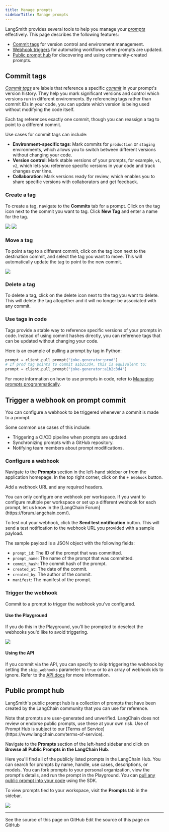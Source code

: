 ```yaml
---
title: Manage prompts
sidebarTitle: Manage prompts
---
```


LangSmith provides several tools to help you manage your [_prompts_](/langsmith/prompt-engineering-concepts) effectively. This page describes the following features:

- [Commit tags](#commit-tags) for version control and environment management.
- [Webhook triggers](#trigger-a-webhook-on-prompt-commit) for automating workflows when prompts are updated.
- [Public prompt hub](#public-prompt-hub) for discovering and using community-created prompts.

## Commit tags

[_Commit tags_](/langsmith/prompt-engineering-concepts#tags) are labels that reference a specific [_commit_](/langsmith/prompt-engineering-concepts#commits) in your prompt's version history. They help you mark significant versions and control which versions run in different environments. By referencing tags rather than commit IDs in your code, you can update which version is being used without modifying the code itself.

Each tag references exactly one commit, though you can reassign a tag to point to a different commit.

Use cases for commit tags can include:

- **Environment-specific tags**: Mark commits for `production` or `staging` environments, which allows you to switch between different versions without changing your code.
- **Version control**: Mark stable versions of your prompts, for example, `v1`, `v2`, which lets you reference specific versions in your code and track changes over time.
- **Collaboration**: Mark versions ready for review, which enables you to share specific versions with collaborators and get feedback.

### Create a tag

To create a tag, navigate to the **Commits** tab for a prompt. Click on the tag icon next to the commit you want to tag. Click **New Tag** and enter a name for the tag.

![](/langsmith/images/commits-tab.png) ![](/langsmith/images/create-new-prompt-tag.png)

### Move a tag

To point a tag to a different commit, click on the tag icon next to the destination commit, and select the tag you want to move. This will automatically update the tag to point to the new commit.

![](/langsmith/images/move-prompt-tag.png)

### Delete a tag

To delete a tag, click on the delete icon next to the tag you want to delete. This will delete the tag altogether and it will no longer be associated with any commit.

### Use tags in code

Tags provide a stable way to reference specific versions of your prompts in code. Instead of using commit hashes directly, you can reference tags that can be updated without changing your code.

Here is an example of pulling a prompt by tag in Python:

```python
prompt = client.pull_prompt("joke-generator:prod")
# If prod tag points to commit a1b2c3d4, this is equivalent to:
prompt = client.pull_prompt("joke-generator:a1b2c3d4")
```

For more information on how to use prompts in code, refer to [Managing prompts programmatically](/langsmith/manage-prompts-programmatically).

## Trigger a webhook on prompt commit

You can configure a webhook to be triggered whenever a commit is made to a prompt.

Some common use cases of this include:

* Triggering a CI/CD pipeline when prompts are updated.
* Synchronizing prompts with a GitHub repository.
* Notifying team members about prompt modifications.

### Configure a webhook

Navigate to the **Prompts** section in the left-hand sidebar or from the application homepage. In the top right corner, click on the `+ Webhook` button.

Add a webhook URL and any required headers.

<Note>
You can only configure one webhook per workspace. If you want to configure multiple per workspace or set up a different webhook for each prompt, let us know in the [LangChain Forum](https://forum.langchain.com/).
</Note>

To test out your webhook, click the **Send test notification** button. This will send a test notification to the webhook URL you provided with a sample payload.

The sample payload is a JSON object with the following fields:

- `prompt_id`: The ID of the prompt that was committed.
- `prompt_name`: The name of the prompt that was committed.
- `commit_hash`: The commit hash of the prompt.
- `created_at`: The date of the commit.
- `created_by`: The author of the commit.
- `manifest`: The manifest of the prompt.

### Trigger the webhook

Commit to a prompt to trigger the webhook you've configured.

#### Use the Playground

If you do this in the Playground, you'll be prompted to deselect the webhooks you'd like to avoid triggering.

![](/langsmith/images/commit-prompt-playground.png)

#### Using the API

If you commit via the API, you can specify to skip triggering the webhook by setting the `skip_webhooks` parameter to `true` or to an array of webhook ids to ignore. Refer to the [API docs](https://api.smith.langchain.com/redoc#tag/commits/operation/create_commit_api_v1_commits__owner___repo__post) for more information.

## Public prompt hub

LangSmith's public prompt hub is a collection of prompts that have been created by the LangChain community that you can use for reference.

<Note>
Note that prompts are user-generated and unverified. LangChain does not review or endorse public prompts, use these at your own risk. Use of Prompt Hub is subject to our [Terms of Service](https://www.langchain.com/terms-of-service).
</Note>

Navigate to the **Prompts** section of the left-hand sidebar and click on **Browse all Public Prompts in the LangChain Hub**.

Here you'll find all of the publicly listed prompts in the LangChain Hub. You can search for prompts by name, handle, use cases, descriptions, or models. You can fork prompts to your personal organization, view the prompt's details, and run the prompt in the Playground. You can [pull any public prompt into your code](/langsmith/manage-prompts-programmatically) using the SDK.

To view prompts tied to your workspace, visit the **Prompts** tab in the sidebar.

![](/langsmith/images/prompts-tab.png)

---

<CardGroup cols={2}>
  <Card title="View Source" icon="eye" href="https://github.com/langchain-ai/docs/blob/main/src/langsmith/manage-prompts.mdx">
    See the source of this page on GitHub
  </Card>
  <Card title="Edit Source" icon="pen-to-square" href="https://github.com/langchain-ai/docs/edit/main/src/langsmith/manage-prompts.mdx">
    Edit the source of this page on GitHub
  </Card>
</CardGroup>
